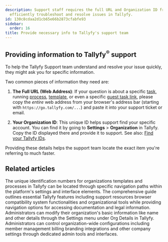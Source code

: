 ```yaml
---
description: Support staff requires the full URL and Organization ID from users to
  efficiently troubleshoot and resolve issues in Tallyfy.
id: 130c8cdaa2d1cb65e66b2873cfabfe93
sidebar:
  order: 16
title: Provide necessary info to Tallyfy's support team
---
```


## Providing information to Tallyfy<sup>®</sup> support

To help the Tallyfy Support team understand and resolve your issue quickly, they might ask you for specific information.

Two common pieces of information they need are:

1.  **The Full URL (Web Address)**: If your question is about a specific [task](/products/pro/tracking-and-tasks/tasks/), running [process](/products/pro/tracking-and-tasks/processes/), [template](/products/pro/documenting/templates/), or even a specific [guest task link](/products/pro/documenting/guests/how-to-find-a-guest-task-link-in-tallyfy/), please copy the *entire* web address from your browser's address bar (starting with `https://go.tallyfy.com/...`) and paste it into your support ticket or email.

2.  **Your Organization ID**: This unique ID helps support find your specific account. You can find it by going to **Settings** > **Organization** in Tallyfy. Copy the ID displayed there and provide it to support. See also: [Find your Tallyfy IDs](/products/pro/miscellaneous/how-to-find-your-tallyfy-ids/).

Providing these details helps the support team locate the exact item you're referring to much faster.


## Related articles
<CardGrid>
<LinkTitleCard header="<b>Miscellaneous > Find your Tallyfy IDs</b>" href="/products/pro/miscellaneous/how-to-find-your-tallyfy-ids/" > The unique identification numbers for organizations templates and processes in Tallyfy can be located through specific navigation paths within the platform's settings and interface elements. </LinkTitleCard>
<LinkTitleCard header="<b>Pro > Miscellaneous</b>" href="/products/pro/miscellaneous/" > The comprehensive guide outlines essential Tallyfy features including support resources browser compatibility system functionalities and organizational tools while providing navigation options for accessing documentation and legal information. </LinkTitleCard>
<LinkTitleCard header="<b>Org Settings > Update organization details</b>" href="/products/pro/settings/org-settings/how-can-i-update-my-organization-details/" > Administrators can modify their organization's basic information like name and other details through the Settings menu under Org Details in Tallyfy. </LinkTitleCard>
<LinkTitleCard header="<b>Settings > Organization settings</b>" href="/products/pro/settings/org-settings/" > Administrators can control organization-wide configurations including member management billing branding integrations and other company settings through dedicated admin tools and interfaces. </LinkTitleCard>
</CardGrid>